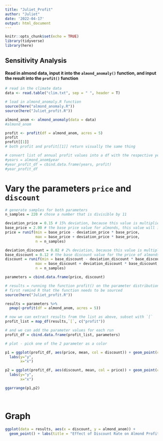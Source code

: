 ```yaml
---
title: "Juliet_Profit"
author: "Juliet"
date: '2022-04-17'
output: html_document
---
```


```r
knitr::opts_chunk$set(echo = TRUE)
library(tidyverse)
library(here)
```

## Sensitivity Analysis

#### Read in almond data, input it into the `almond_anomaly()` function, and input the result into the `profit()` function

```r
# read in the climate data
data <- read.table("clim.txt", sep = " ", header = T)

# load in almond_anomaly.R function
source(here("almond_anomaly.R"))
source(here("Juliet_profit.R"))

almond_anom <- almond_anomaly(data = data)
#almond_anom

profit <- profit(df = almond_anom, acres = 5)
profit
profit[[1]]
# both profit and profit[[1]] return visually the same thing 

# convert list of annual profit values into a df with the respective year
#years = almond_anom$year
#year_profit_df = cbind.data.frame(years, profit)
#year_profit_df
```

# Vary the parameters `price` and `discount`

```r
# generate samples for both parameters
n_samples = 220 # chose a number that is divisible by 11

deviation_price = 0.15 # 15% deviation, because this value is multiplied by base_price, resulting in a $0.30 deviation
base_price = 2.00 # the base price value for almonds, this value will increase & decrease by 15% in the distribution
price = runif(min = base_price - deviation_price * base_price,
              max = base_price + deviation_price * base_price, 
              n = n_samples)

deviation_discount = 0.02 # 2% deviation, because this value is multiplied by base_discount, resulting in a $0.04 deviation
base_discount = 0.12 # the base discount value for the price of almonds, this value will increase & decrease by 2% in the distribution
discount = runif(min = base_discount - deviation_discount * base_discount,
              max = base_discount + deviation_discount * base_discount, 
              n = n_samples)

parameters = cbind.data.frame(price, discount)

# results = running the function profit() on the parameter distributions we created, and using the almond_anom df and 5 for acres
# first remind R that the function needs to be sourced
source(here("Juliet_profit.R"))

results = parameters %>% 
  pmap(~profit(df = almond_anom, acres = 5))

# now we can extract results from the list as above, subset with `[`
profit_list = map_df(results,`[`, c("profit")) 

# and we can add the parameter values for each run
profit_df = cbind.data.frame(profit_list, parameters)
```

```r
# plot - pick one of the 2 parameter as a color

p1 = ggplot(profit_df, aes(price, mean, col = discount)) + geom_point(cex = 2)+
  labs(y="y", 
       x="x")

p2 = ggplot(profit_df, aes(discount, mean, col = price)) + geom_point(cex = 2)+
  labs(y="y",
       x="x")

ggarrange(p1,p2)




```

# Graph

```r
ggplot(data = results, aes(x = discount, y = almond_anom)) + 
  geom_point() + labs(title = "Effect of Discount Rate on Almond Profits", x = "Discount Rate (%)", y = "Profits ($)")
```




